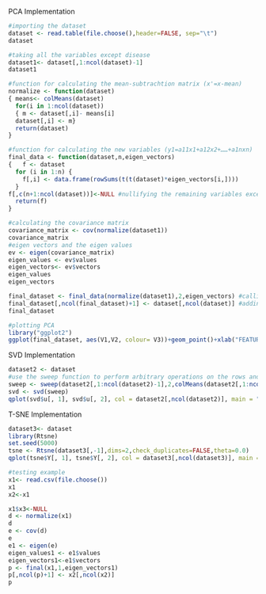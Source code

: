 PCA Implementation
```r
#importing the dataset
dataset <- read.table(file.choose(),header=FALSE, sep="\t") 
dataset
```

```r
#taking all the variables except disease
dataset1<- dataset[,1:ncol(dataset)-1]
dataset1
```

```r
#function for calculating the mean-subtrachtion matrix (x'=x-mean)
normalize <- function(dataset)
{ means<- colMeans(dataset)
  for(i in 1:ncol(dataset))
  { m <- dataset[,i]- means[i]
  dataset[,i] <- m}
  return(dataset)
}

```

```r
#function for calculating the new variables (y1=a11x1+a12x2+……+a1nxn)
final_data <- function(dataset,n,eigen_vectors)
{   f <- dataset
  for (i in 1:n) {
    f[,i] <- data.frame(rowSums(t(t(dataset)*eigen_vectors[i,])))
  }
f[,c(n+1:ncol(dataset))]<-NULL #nullifying the remaining variables except first two
  return(f)
}
```

```r
#calculating the covariance matrix
covariance_matrix <- cov(normalize(dataset1))
covariance_matrix
#eigen vectors and the eigen values
ev <- eigen(covariance_matrix)
eigen_values <- ev$values
eigen_vectors<- ev$vectors
eigen_values
eigen_vectors
```

```r
final_dataset <- final_data(normalize(dataset1),2,eigen_vectors) #calling the function that we defined
final_dataset[,ncol(final_dataset)+1] <- dataset[,ncol(dataset)] #adding the last column (diseases) to the final dataset again 
final_dataset
```

```r
#plotting PCA
library("ggplot2")
ggplot(final_dataset, aes(V1,V2, colour= V3))+geom_point()+xlab("FEATURE-1")+ylab("FEATURE-2")+ggtitle("PCA")+labs(colour = "Diseases")
```
SVD Implementation
```r
dataset2 <- dataset
#use the sweep function to perform arbitrary operations on the rows and columns of a matrix.
sweep <- sweep(dataset2[,1:ncol(dataset2)-1],2,colMeans(dataset2[,1:ncol(dataset2)-1]),"-")
svd <- svd(sweep)
qplot(svd$u[, 1], svd$u[, 2], col = dataset2[,ncol(dataset2)], main = "SVD", xlab = "FEATURE-1", ylab = "FEATURE-2")+labs(colour="Diseases")
```
T-SNE Implementation
```r
dataset3<- dataset
library(Rtsne)
set.seed(5000)
tsne <- Rtsne(dataset3[,-1],dims=2,check_duplicates=FALSE,theta=0.0)
qplot(tsne$Y[, 1], tsne$Y[, 2], col = dataset3[,ncol(dataset3)], main = "T-SNE", xlab = "FEATURE-1", ylab = "FEATURE-2")+labs(colour="Diseases")
```

```r
#testing example
x1<- read.csv(file.choose())
x1
x2<-x1
```

```r
x1$x3<-NULL
d <- normalize(x1)
d 
e <- cov(d)
e
e1 <- eigen(e)
eigen_values1 <- e1$values
eigen_vectors1<-e1$vectors
p <- final(x1,1,eigen_vectors1)
p[,ncol(p)+1] <- x2[,ncol(x2)]
p
```


